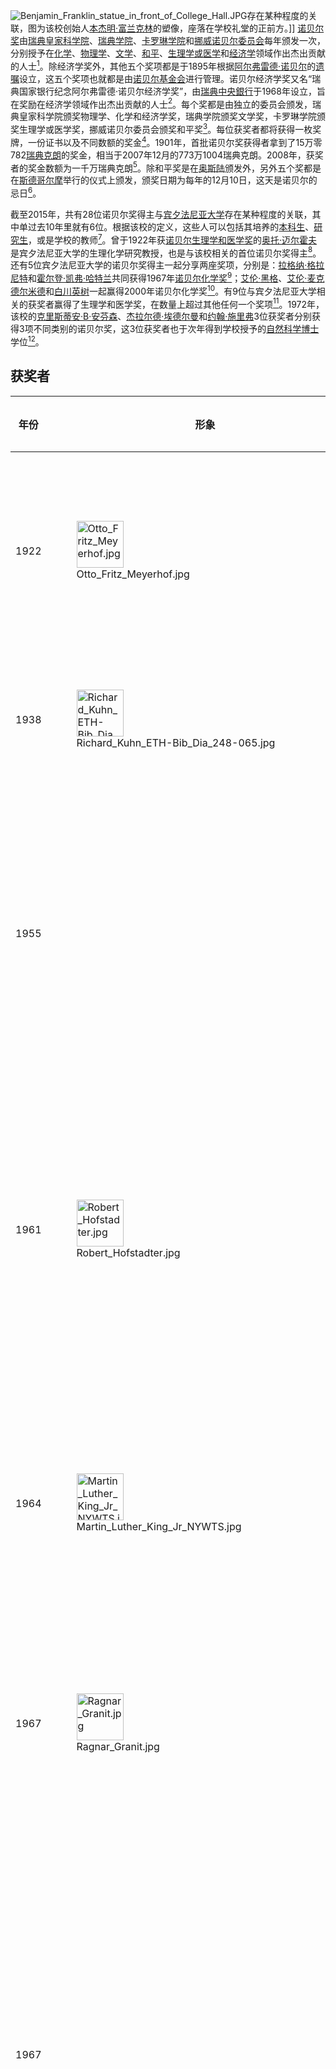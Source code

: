 [[Image:Benjamin_Franklin_statue_in_front_of_College_Hall.JPG|thumb]]存在某种程度的关联，图为该校创始人[[本杰明·富兰克林|本杰明·富兰克林]]的塑像，座落在学校礼堂的正前方。]]
[[诺贝尔奖|诺贝尔奖]]由[[瑞典皇家科学院|瑞典皇家科学院]]、[[瑞典学院|瑞典学院]]、[[卡罗琳学院|卡罗琳学院]]和[[挪威诺贝尔委员会|挪威诺贝尔委员会]]每年颁发一次，分别授予在[[诺贝尔化学奖|化学]]、[[诺贝尔物理学奖|物理学]]、[[诺贝尔文学奖|文学]]、[[诺贝尔和平奖|和平]]、[[诺贝尔生理学或医学奖|生理学或医学]]和[[诺贝尔经济学奖|经济学]]领域作出杰出贡献的人士<ref>{{cite web | title = Alfred Nobel – The Man Behind the Nobel Prize | publisher = Nobel Foundation | url = http://www.nobelprize.org/alfred_nobel/ | archiveurl = https://web.archive.org/web/20140125143442/http://www.nobelprize.org/alfred_nobel/ | accessdate = 2014-02-14 | deadurl = no | archivedate = 2014-01-25 }}</ref>。除经济学奖外，其他五个奖项都是于1895年根据[[阿尔弗雷德·诺贝尔|阿尔弗雷德·诺贝尔]]的[[遗嘱|遗嘱]]设立，这五个奖项也就都是由[[诺贝尔基金会|诺贝尔基金会]]进行管理。诺贝尔经济学奖又名“瑞典国家银行纪念阿尔弗雷德·诺贝尔经济学奖”，由[[瑞典中央銀行|瑞典中央銀行]]于1968年设立，旨在奖励在经济学领域作出杰出贡献的人士<ref name="NobelPrizeDescription">{{cite web | url = http://www.nobelprize.org/nobel_prizes/ | title = The Nobel Prize | archiveurl = https://web.archive.org/web/20140209163927/http://www.nobelprize.org/nobel_prizes/ | publisher = Nobel Foundation | accessdate = 2014-02-13 | archivedate = 2014-02-09 | deadurl = no }}</ref>。每个奖都是由独立的委员会颁发，瑞典皇家科学院颁奖物理学、化学和经济学奖，瑞典学院颁奖文学奖，卡罗琳学院颁奖生理学或医学奖，挪威诺贝尔委员会颁奖和平奖<ref>{{cite web | title = The Nobel Prize Awarders | publisher = Nobel Foundation | url = http://nobelprize.org/prize_awarders/ | accessdate = 2013-10-12 | archivedate = 2013-10-12 | deadurl = yes | archiveurl = https://web.archive.org/web/20131012052515/http://www.nobelprize.org/prize_awarders/ }}</ref>。每位获奖者都将获得一枚奖牌，一份证书以及不同数额的奖金<ref name="NobelPrizeDescription" />。1901年，首批诺贝尔奖获得者拿到了15万零782[[瑞典克朗|瑞典克朗]]的奖金，相当于2007年12月的773万1004瑞典克朗。2008年，获奖者的奖金数额为一千万瑞典克朗<ref>{{cite web | title = The Nobel Prize Amounts | publisher = [[Nobel_Foundation|Nobel Foundation]] | url = http://www.nobelprize.org/nobel_prizes/amounts.html | accessdate = 2010-01-09 | deadurl = yes | archiveurl = https://web.archive.org/web/20100109123205/http://nobelprize.org/nobel_prizes/amounts.html | archivedate = 2010-01-09 }}</ref>。除和平奖是在[[奥斯陆|奥斯陆]]颁发外，另外五个奖都是在[[斯德哥尔摩|斯德哥尔摩]]举行的仪式上颁发，颁奖日期为每年的12月10日，这天是诺贝尔的忌日<ref>{{cite web | title = The Nobel Prize Award Ceremonies | publisher = Nobel Foundation | url = http://www.nobelprize.org/award_ceremonies/ | accessdate = 2010-01-31 | archiveurl = https://web.archive.org/web/20100131133649/http://nobelprize.org/award_ceremonies/ | archivedate = 2010-01-31 | dead-url = no }}</ref>。

截至2015年，共有28位诺贝尔奖得主与[[宾夕法尼亚大学|宾夕法尼亚大学]]存在某种程度的关联，其中单过去10年里就有6位。根据该校的定义，这些人可以包括其培养的[[本科生|本科生]]、[[研究生|研究生]]，或是学校的教师<ref name="UPennLaureates">{{cite web | url = http://www.archives.upenn.edu/people/notables/awards/nobel.html | title = Nobel Laureates at Penn | publisher = University of Pennsylvania | accessdate = 2014-03-23 | archivedate = 2013-11-03 | deadurl = yes | archiveurl = https://web.archive.org/web/20131103064008/http://www.archives.upenn.edu/people/notables/awards/nobel.html }}</ref>。曾于1922年获[[诺贝尔生理学和医学奖|诺贝尔生理学和医学奖]]的[[奥托·迈尔霍夫|奥托·迈尔霍夫]]是宾夕法尼亚大学的生理化学研究教授，也是与该校相关的首位诺贝尔奖得主<ref name="Medicine1922">{{cite web | archivedate = 2013-11-02 | deadurl = no | archiveurl = https://web.archive.org/web/20131102120234/http://www.nobelprize.org/nobel_prizes/medicine/laureates/1922/index.html | url = http://www.nobelprize.org/nobel_prizes/medicine/laureates/1922/index.html | title = Nobel Prize in Physiology or Medicine 1922 | accessdate = 2014-03-23 | publisher = Nobel Foundation | quote = for his discovery of the fixed relationship between the consumption of oxygen and the metabolism of lactic acid in the muscle }}</ref>。还有5位宾夕法尼亚大学的诺贝尔奖得主一起分享两座奖项，分别是：[[拉格纳·格拉尼特|拉格纳·格拉尼特]]和[[霍尔登·凯弗·哈特兰|霍尔登·凯弗·哈特兰]]共同获得1967年[[诺贝尔化学奖|诺贝尔化学奖]]<ref name="Medicine1967">{{cite web | archivedate = 2013-12-04 | deadurl = no | archiveurl = https://web.archive.org/web/20131204095703/http://www.nobelprize.org/nobel_prizes/medicine/laureates/1967/index.html | url = http://www.nobelprize.org/nobel_prizes/medicine/laureates/1967/index.html | title = Nobel Prize in Physiology or Medicine 1967 | accessdate = 2008-10-20 | publisher = Nobel Foundation | quote = for their discoveries concerning the primary physiological and chemical visual processes in the eye }}</ref>；[[艾伦·黑格|艾伦·黑格]]、[[艾伦·麦克德尔米德|艾伦·麦克德尔米德]]和[[白川英树|白川英树]]一起赢得2000年诺贝尔化学奖<ref name="Chemistry2000">{{cite web | title = The Nobel Prize in Chemistry 2000 | publisher = Nobel Foundation | url = http://www.nobelprize.org/nobel_prizes/chemistry/laureates/2000/index.html | accessdate = 2014-03-23 | quote = for the discovery and development of conductive polymers | archivedate = 2013-11-04 | archiveurl = https://web.archive.org/web/20131104144250/http://www.nobelprize.org/nobel_prizes/chemistry/laureates/2000/index.html | deadurl = no }}</ref>。有9位与宾夕法尼亚大学相关的获奖者赢得了生理学和医学奖，在数量上超过其他任何一个奖项<ref name="UPennLaureates" />。1972年，该校的[[克里斯蒂安·B·安芬森|克里斯蒂安·B·安芬森]]、[[杰拉尔德·埃德尔曼|杰拉尔德·埃德尔曼]]和[[约翰·施里弗|约翰·施里弗]]3位获奖者分别获得3项不同类别的诺贝尔奖，这3位获奖者也于次年得到学校授予的[[自然科学博士|自然科学博士]]学位<ref name="UPennLaureates" />。

== 获奖者 ==
{| class="wikitable sortable"  style="width:98%; background:#fff;"
|- 
! 年份 !! class="unsortable" style="width:75px;"| 形象 !! class="unsortable" | 得主 !! class="unsortable" | 关系 !! 奖项 !! class="unsortable" | 获奖原因
|-
| style="text-align:center;"| 1922
| [[File:Otto_Fritz_Meyerhof.jpg|75px]]
| [[奥托·迈尔霍夫|奥托·迈尔霍夫]]
| 1940至1951年生物化学研究教授
| [[诺贝尔生理学或医学奖|生理学或医学]]
| “发现肌肉中[[氧|氧]]的消耗和[[乳酸|乳酸]][[代谢|代谢]]之间的固定关系”。<ref name="Medicine1922" />
|-
| style="text-align:center;"| 1938
| [[Image:Richard_Kuhn_ETH-Bib_Dia_248-065.jpg|75px]]
| [[里夏德·库恩|里夏德·库恩]]
| [[生物化学|生物化学]]客座研究教授
| [[诺贝尔化学奖|化学]]
| “对[[类胡萝卜素|类胡萝卜素]]和[[维生素|维生素]]的研究”。<ref name="Chemistry1938">{{cite web | title = The Nobel Prize in Chemistry 1938 | publisher = Nobel Foundation | archivedate = 2013-03-06 | deadurl = no | archiveurl = https://web.archive.org/web/20130306024904/http://www.nobelprize.org/nobel_prizes/chemistry/laureates/1938/kuhn-bio.html | url = http://www.nobelprize.org/nobel_prizes/chemistry/laureates/1938/kuhn-bio.html | accessdate = 2014-03-23 }}</ref><ref>{{cite web | url = http://www.nobelprize.org/nobel_prizes/chemistry/laureates/1938/index.html | quote = for his work on carotenoids and vitamins | publisher = Nobel Foundation | title = The Nobel Prize in Chemistry 1938 | accessdate = 2014-03-23 | archivedate = 2013-10-14 | deadurl = no | archiveurl = https://web.archive.org/web/20131014124006/http://www.nobelprize.org/nobel_prizes/chemistry/laureates/1938/index.html }}</ref>
|-
| style="text-align:center;"| 1955
| 
| [[文森特·迪维尼奥|文森特·迪维尼奥]]
| 1924至1925年医学研究生院生物化学助理
| [[诺贝尔化学奖|化学]]
| “对具有生物化学重要性的含[[硫|硫]]化合物的研究，特别是首次合成了多[[肽|肽]][[激素|激素]]”。<ref name="Chemistry1955">{{cite web | title = The Nobel Prize in Chemistry 1955 | publisher = Nobel Foundation | url = http://www.nobelprize.org/nobel_prizes/chemistry/laureates/1955/index.html | accessdate = 2014-03-23 | deadurl = no | quote = for his work on biochemically important sulphur compounds, especially for the first synthesis of a polypeptide hormone | archivedate = 2013-06-03 | archiveurl = https://web.archive.org/web/20130603092726/http://www.nobelprize.org/nobel_prizes/chemistry/laureates/1955/index.html }}</ref>
|-
| style="text-align:center;"| 1961
| [[Image:Robert_Hofstadter.jpg|75px]]
| [[罗伯特·霍夫施塔特|罗伯特·霍夫施塔特]]
| 1939至1940年研究员，1940至1941年物理教师
| [[诺贝尔物理学奖|物理学]]
| “关于对[[原子核|原子核]]对电子的散射的先驱性研究,并由此得到的关于[[核子|核子]]结构的研究发现”。<ref name="Physics1961">{{cite web | title = The Nobel Prize in Physics 1961 | publisher = Nobel Foundation | url = http://www.nobelprize.org/nobel_prizes/physics/laureates/1961/index.html | accessdate = 2014-03-23 | quote = for his pioneering studies of electron scattering in atomic nuclei and for his thereby achieved discoveries concerning the structure of the nucleons | archivedate = 2013-10-14 | deadurl = no | archiveurl = https://web.archive.org/web/20131014140746/http://www.nobelprize.org/nobel_prizes/physics/laureates/1961/index.html }}</ref>
|-
| style="text-align:center;"| 1964
|[[Image:Martin_Luther_King_Jr_NYWTS.jpg|75px]]
| [[马丁·路德·金|马丁·路德·金]]
| 1950至1951年研究生
| [[诺贝尔和平奖|和平]]
| “西方世界首位向我们证明斗争可以通过非暴力方式发起的人”。<ref>{{cite web | quote = the first person in the Western world to have shown us that a struggle can be waged without violence | 2 =  | url = http://www.nobelprize.org/nobel_prizes/peace/laureates/1964/index.html | title = The Nobel Peace Prize 1964 | archiveurl = https://web.archive.org/web/20130703174808/http://www.nobelprize.org/nobel_prizes/peace/laureates/1964/index.html | accessdate = 2014-02-18 | publisher = Nobel Foundation | archivedate = 2013-07-03 | deadurl = no }}</ref>
|-
| style="text-align:center;"| 1967
| [[File:Ragnar_Granit.jpg|75px]]
| [[拉格纳·格拉尼特|拉格纳·格拉尼特]]
| 1929至1931年研究员，1971年获[[自然科学博士|自然科学博士]]学位
| [[诺贝尔生理学或医学奖|生理学或医学]]
| “发现[[人眼|眼睛]]的初级生理及化学视觉过程”。<ref name="Medicine1967" />
|-
| style="text-align:center;"| 1967
|
| [[霍尔登·凯弗·哈特兰|霍尔登·凯弗·哈特兰]]
| 1931至1936年生理物理学研究员；1936至1942年助理教授；1943至1948年副教授；1948至1949年教授；1971年获自然科学博士学位
| [[诺贝尔生理学或医学奖|生理学或医学]]
| “发现眼睛的初级生理及化学视觉过程”。<ref name="Medicine1967" />
|-
| style="text-align:center;"| 1971
|
| [[西蒙·史密斯·库兹涅茨|西蒙·史密斯·库兹涅茨]]
| 1930至1934年经济统计学教授；1934至1935年助理教授；1936至1954年教授；1956年获自然科学博士学位；1976年获[[法学博士|法学博士]]学位
| [[诺贝尔经济学奖|经济学]]
| “在研究人口发展趋势及[[人口结构|人口结构]]对[[经济增长|经济增长]]和[[收入分配|收入分配]]关系方面做出了巨大贡献”。<ref name="Economics1971">{{cite web | archivedate = 2013-06-08 | quote = for his empirically founded interpretation of economic growth which has led to new and deepened insight into the economic and social structure and process of development | archiveurl = https://web.archive.org/web/20130608052415/http://www.nobelprize.org/nobel_prizes/economics/laureates/1971/ | deadurl = no | url = http://www.nobelprize.org/nobel_prizes/economics/laureates/1971/ | title = The Sveriges Riksbank Prize in Economic Sciences in Memory of Alfred Nobel 1971 | publisher = Nobel Foundation | accessdate = 2014-02-13 }}</ref>
|-
| style="text-align:center;"| 1972
| [[Image:Christian_B._Anfinsen,_NIH_portrait,_1969.jpg|75px]]
| [[克里斯蒂安·B·安芬森|克里斯蒂安·B·安芬森]]
| 1939年获[[理学硕士|理学硕士]]学位，1973年获[[自然科学博士|自然科学博士]]学位
| [[诺贝尔化学奖|化学]]
| “对[[核糖核酸酶|核糖核酸酶]]的研究，特别是对其氨基酸序列与生物活性构象之间的联系的研究”。<ref name="Chemistry1972">{{cite web | title = The Nobel Prize in Chemistry 1972 | publisher = Nobel Foundation | archiveurl = https://web.archive.org/web/20130531205601/http://www.nobelprize.org/nobel_prizes/chemistry/laureates/1972/index.html | url = http://www.nobelprize.org/nobel_prizes/chemistry/laureates/1972/index.html | accessdate = 2014-03-23 | archivedate = 2013-05-31 | deadurl = no | quote = for his work on ribonuclease, especially concerning the connection between the amino acid sequence and the biologically active conformation }}</ref>
|-
| style="text-align:center;"| 1972
|
| [[杰拉尔德·埃德尔曼|杰拉尔德·埃德尔曼]]
| 1954年获[[医学士|医学士]]学位；1973年获自然科学博士学位
| [[诺贝尔生理学或医学奖|生理学或医学]]
| “发现[[抗体|抗体]]的化学结构”。<ref name="Medicine1972">{{cite web | quote = for their discoveries concerning the chemical structure of antibodies | url = http://www.nobelprize.org/nobel_prizes/medicine/laureates/1972/index.html | title = Nobel Prize in Physiology or Medicine 1972 | accessdate = 2014-03-23 | publisher = Nobel Foundation | deadurl = no | archiveurl = https://web.archive.org/web/20131206004007/http://www.nobelprize.org/nobel_prizes/medicine/laureates/1972/index.html | archivedate = 2013-12-06 }}</ref>
|-
| style="text-align:center;"| 1972
| [[Image:John_Robert_Schrieffer.jpg|75px]]
| [[约翰·施里弗|约翰·施里弗]]
| 1962至1980年物理学教授；1973年获自然科学博士学位
| [[诺贝尔物理学奖|物理学]]
| “他们联合创立了[[超导|超导]]微观理论，即常说的[[BCS理论|BCS理论]]”。<ref name="Physics1972">{{cite web | title = The Nobel Prize in Physics 1972 | publisher = Nobel Foundation | archivedate = 2013-10-14 | deadurl = no | archiveurl = https://web.archive.org/web/20131014110628/http://www.nobelprize.org/nobel_prizes/physics/laureates/1972/index.html | url = http://www.nobelprize.org/nobel_prizes/physics/laureates/1972/index.html | accessdate = 2014-03-23 | quote = for their jointly developed theory of superconductivity, usually called the BCS-theory }}</ref>
|-
| style="text-align:center;"| 1976
| [[Image:Baruch_Samuel_Blumberg_by_Tom_Trower_(NASA).jpg|75px]]
| [[巴鲁克·塞缪尔·布隆伯格|巴鲁克·塞缪尔·布隆伯格]]
| 1964年起任医学教授；1990年获自然科学博士学位
| [[诺贝尔生理学或医学奖|生理学或医学]]
| “发现[[传染病|传染病]]产生和传播的[[感染|新机理]]”。<ref name="Medicine1976">{{cite web | deadurl = no | archiveurl = https://web.archive.org/web/20131010215549/http://www.nobelprize.org/nobel_prizes/medicine/laureates/1976/index.html | url = http://www.nobelprize.org/nobel_prizes/medicine/laureates/1976/index.html | title = Nobel Prize in Physiology or Medicine 1976 | accessdate = 2014-03-23 | publisher = Nobel Foundation | archivedate = 2013-10-10 | quote = for their discoveries concerning new mechanisms for the origin and dissemination of infectious diseases }}</ref>
|-
| style="text-align:center;"| 1980
|
| [[劳伦斯·克莱因|劳伦斯·克莱因]]
| 1958年起任经济学教授
| [[诺贝尔经济学奖|经济学]]
| “以经济学说为基础，根据现实经济中实有数据所作的经验性估计，建立起[[计量经济学|经济体制的数学模型]]”。<ref name="reason" /><ref name="Economics1980">{{cite web | archivedate = 2013-11-13 | deadurl = no | archiveurl = https://web.archive.org/web/20131113204451/http://www.nobelprize.org/nobel_prizes/economic-sciences/laureates/1980/ | url = http://www.nobelprize.org/nobel_prizes/economic-sciences/laureates/1980/ | title = The Sveriges Riksbank Prize in Economic Sciences in Memory of Alfred Nobel 1980 | publisher = Nobel Foundation | accessdate = 2014-02-13 }}</ref>
|-
| style="text-align:center;"| 1985
| [[Image:Mike_Brown_2003.jpg|75px]]
| [[麦可·斯图亚特·布朗|麦可·斯图亚特·布朗]]
| 1962年获[[文学士|文学士]]学位，1966年获医学士学位，1986年获自然科学博士学位
| [[诺贝尔生理学或医学奖|生理学或医学]]
| “在[[胆固醇|胆固醇]][[代谢|代谢]]调控方面的发现”。<ref name="Medicine1980">{{cite web | archivedate = 2013-12-14 | archiveurl = https://web.archive.org/web/20131214204343/http://www.nobelprize.org/nobel_prizes/medicine/laureates/1980/index.html | url = http://www.nobelprize.org/nobel_prizes/medicine/laureates/1980/index.html | title = Nobel Prize in Physiology or Medicine 1980 | accessdate = 2014-03-23 | publisher = Nobel Foundation | deadurl = no | quote = for their discoveries concerning genetically determined structures on the cell surface that regulate immunological reactions }}</ref>
|-
| style="text-align:center;"| 1997
| [[Image:Prusiner_1.JPG|75px]]
| [[史坦利·布鲁希纳|史坦利·布鲁希纳]]
| 1964年获文学士学位，1968年获医学士学位
| [[诺贝尔生理学或医学奖|生理学或医学]]
| “发现[[朊病毒|朊病毒]]——传染的一种新的生物学原理”<ref name="Medicine1997">{{cite web | archivedate = 2013-10-10 | url = http://www.nobelprize.org/nobel_prizes/medicine/laureates/1997/index.html | title = Nobel Prize in Physiology or Medicine 1997 | accessdate = 2014-03-23 | publisher = Nobel Foundation | deadurl = no | quote = for his discovery of Prions - a new biological principle of infection | archiveurl = https://web.archive.org/web/20131010222022/http://www.nobelprize.org/nobel_prizes/medicine/laureates/1997/index.html }}</ref>
|-
| style="text-align:center;"| 1999
| [[Image:Ahmed_Zewail.jpg|75px]]
| [[亚米德·齐威尔|亚米德·齐威尔]]
| 1974年获[[哲学博士|哲学博士]]学位，1997年获自然科学博士学位
| [[诺贝尔化学奖|化学]]
| “用[[飞秒|飞秒]][[光谱学|光谱学]]对化学反应过渡态所做的研究”。<ref name="Chemistry1999">{{cite web | title = The Nobel Prize in Chemistry 1999 | publisher = Nobel Foundation | archivedate = 2013-11-04 | deadurl = no | archiveurl = https://web.archive.org/web/20131104144410/http://www.nobelprize.org/nobel_prizes/chemistry/laureates/1999/index.html | url = http://www.nobelprize.org/nobel_prizes/chemistry/laureates/1999/index.html | accessdate = 2008-10-20 | quote = for his studies of the transition states of chemical reactions using femtosecond spectroscopy }}</ref>
|-
| style="text-align:center;"| 2000
|
| [[艾伦·黑格|艾伦·黑格]]
| 1962至1982年物质结构实验室研究员
| [[诺贝尔化学奖|化学]]
| “发现和发展了[[导电聚合物|导电聚合物]]”。<ref name="Chemistry2000" />
|-
| style="text-align:center;"| 2000
|
| [[艾伦·麦克德尔米德|艾伦·麦克德尔米德]]
| 1955年起任化学系教师；1988年起任化学布兰查德教授
| [[诺贝尔化学奖|化学]]
| “发现和发展了导电聚合物”。<ref name="Chemistry2000" />
|-
| style="text-align:center;"| 2000
|
| [[白川英树|白川英树]]
| 1976年化学系[[博士后|博士后]]研究员
| [[诺贝尔化学奖|化学]]
| “发现和发展了导电聚合物”。<ref name="Chemistry2000" />
|-
| style="text-align:center;"| 2002
| [[File:Raymond_Davis,_Jr_2001.jpg|75px]]
| [[雷蒙德·戴维斯|雷蒙德·戴维斯]]
| 1985至2006年担任教授
| [[诺贝尔物理学奖|物理学]]
| “在[[天体物理学|天体物理学]]领域做出的先驱性贡献，尤其是探测宇宙[[中微子|中微子]]”。<ref name="Physics2002">{{cite web | title = The Nobel Prize in Physics 2002 | publisher = Nobel Foundation | archivedate = 2013-10-14 | deadurl = no | archiveurl = https://web.archive.org/web/20131014153058/http://www.nobelprize.org/nobel_prizes/physics/laureates/2002/index.html | url = http://www.nobelprize.org/nobel_prizes/physics/laureates/2002/index.html | accessdate = 2014-03-23 | quote = for pioneering contributions to astrophysics, in particular for the detection of cosmic neutrinos }}</ref>
|-
| style="text-align:center;"| 2004
| [[Image:Nobel2004chemistrylaurets-Rose.jpg|75px]]
| [[欧文·罗斯|欧文·罗斯]]
| 1971年起任物理生物化学教授
| [[诺贝尔化学奖|化学]]
| “发现了[[泛素|泛素]]介导的[[蛋白酶解|蛋白质降解]]”。<ref name="Chemistry2004">{{cite web | title = The Nobel Prize in Chemistry 2004 | publisher = Nobel Foundation | archivedate = 2013-12-24 | deadurl = no | archiveurl = https://web.archive.org/web/20131224090009/http://www.nobelprize.org/nobel_prizes/chemistry/laureates/2004/index.html | url = http://www.nobelprize.org/nobel_prizes/chemistry/laureates/2004/index.html | accessdate = 2008-10-20 | quote = for the discovery of ubiquitin-mediated protein degradation }}</ref>
|-
| style="text-align:center;"| 2004
| [[Image:Edward_C._Prescott.jpg|75px]]
| [[爱德华·普雷斯科特|爱德华·普雷斯科特]]
| 1967至1971年任助理教授
| [[诺贝尔经济学奖|经济学]]
| “在有关宏观经济政策的时间一致性难题和[[景气循环|商业周期]]影响因素研究方面做出的贡献”。<ref name="Economics2004">{{cite web | url = http://www.nobelprize.org/nobel_prizes/economic-sciences/laureates/2004/ | title = The Sveriges Riksbank Prize in Economic Sciences in Memory of Alfred Nobel 2004 | publisher = Nobel Foundation | accessdate = 2014-02-13 | quote = for their contributions to dynamic macroeconomics: the time consistency of economic policy and the driving forces behind business cycles | archiveurl = https://web.archive.org/web/20131014181751/http://www.nobelprize.org/nobel_prizes/economic-sciences/laureates/2004/ | archivedate = 2013-10-14 | deadurl = no }}</ref><ref name="reason">{{cite web | url = http://www.crup.com.cn/Category_2047/Index.aspx | title = 诺贝尔经济学奖得主 | publisher = 中国人民大学出版社 | work = 经济分社 | accessdate = 2014-03-23 | archive-url = https://web.archive.org/web/20150401054006/http://www.crup.com.cn/Category_2047/Index.aspx | archive-date = 2015-04-01 | dead-url = yes }}</ref>
|-
| style="text-align:center;"| 2006
| [[Image:Edmund_Phelps_2008-01-23.jpg|75px]]
| [[埃德蒙·费尔普斯|埃德蒙·费尔普斯]]
| 1966至1971年任教授
| [[诺贝尔经济学奖|经济学]]
| “在[[宏观经济学|宏观经济学]]跨期决策权衡领域所取得的研究成就”。<ref name="Economics2006">{{cite web | url = http://www.nobelprize.org/nobel_prizes/economic-sciences/laureates/2006/ | title = The Sveriges Riksbank Prize in Economic Sciences in Memory of Alfred Nobel 2006 | publisher = Nobel Foundation | accessdate = 2014-02-13 | archiveurl = https://web.archive.org/web/20131014191630/http://www.nobelprize.org/nobel_prizes/economic-sciences/laureates/2006/ | archivedate = 2013-10-14 | deadurl = no | quote = for his analysis of intertemporal tradeoffs in macroeconomic policy }}</ref><ref name="reason" />
|-
| style="text-align:center;"| 2008
| [[Image:Harald_zur_Hausen-press_conference_Dec_06th,_2008-6.jpg|75px]]
| [[哈拉尔德·楚尔·豪森|哈拉尔德·楚尔·豪森]]
| 1968至1969年任助理教授<ref>{{cite web | url = http://www.dkfz.de/de/zurhausen/download/zh-cv2012.pdf | title = Curriculum Vitae | last = zur Hausen | first = Harald | accessdate = 2014-03-23 | archive-date = 2013-06-13 | archive-url = https://web.archive.org/web/20130613224351/https://www.dkfz.de/de/zurhausen/download/zh-cv2012.pdf | dead-url = no }}</ref>
| [[诺贝尔生理学或医学奖|生理学或医学]]
| “发现了导致[[子宫颈癌|子宫颈癌]]的[[人类乳突病毒|人乳头状瘤病毒]]”。<ref name="medicine2008">{{cite web | archiveurl = https://web.archive.org/web/20131217062354/http://www.nobelprize.org/nobel_prizes/medicine/laureates/2008/ | deadurl = no | url = http://www.nobelprize.org/nobel_prizes/medicine/laureates/2008/ | title = The Nobel Prize in Physiology or Medicine 2008 | publisher = Nobel Foundation | accessdate = 2014-03-23 | archivedate = 2013-12-17 | quote = for his discovery of human papilloma viruses causing cervical cancer }}</ref>
|-
| style="text-align:center;"| 2009
| [[Image:Nobel_Prize_2009-Press_Conference_KVA-24.jpg|75px]]
| [[乔治·史密斯|乔治·史密斯]]
| 1955年获[[理学士|理学士]]学位
| [[诺贝尔物理学奖|物理学]]
| “发明[[半导体|半导体]]成像器件[[电荷耦合器件|电荷耦合器件]]”。<ref name="physics2009">{{cite web | archivedate = 2014-02-23 | archiveurl = https://web.archive.org/web/20140223081447/http://www.nobelprize.org/nobel_prizes/physics/laureates/2009/ | url = http://www.nobelprize.org/nobel_prizes/physics/laureates/2009/ | title = The Nobel Prize in Physics 2009 | publisher = Nobel Foundation | accessdate = 2014-03-23 | deadurl = no | quote = for the invention of an imaging semiconductor circuit - the CCD sensor }}</ref>
|-
| style="text-align:center;"| 2009
| [[Image:Nobel_Prize_2009-Press_Conference_KVA-42.jpg|75px]]
| [[奥利弗·威廉姆森|奥利弗·威廉姆森]]
| 1965至1983年任教授
| [[诺贝尔经济学奖|经济学]]
| “经济治理，尤其是企业边际领域方面的贡献”。<ref name="Winners2009">{{cite web | url = http://www.nobelprize.org/nobel_prizes/economic-sciences/laureates/2009/ | title = The Sveriges Riksbank Prize in Economic Sciences in Memory of Alfred Nobel 2009 | publisher = Nobel Foundation | quote = for his analysis of economic governance, especially the boundaries of the firm | archiveurl = https://web.archive.org/web/20131113204903/http://www.nobelprize.org/nobel_prizes/economic-sciences/laureates/2009/ | accessdate = 2014-02-13 | archivedate = 2013-11-13 | deadurl = no }}</ref>
|-
| style="text-align:center;"| 2010
| [[Image:Ei-ichi_Negishi_3.jpg|75px]]
| [[根岸英一|根岸英一]]
| 1963年获哲学博士学位
| [[诺贝尔化学奖|化学]]
| “对[[有机合成|有机合成]]中[[钯催化偶联反应|钯催化偶联反应]]的研究”。<ref>{{cite web | title = The Nobel Prize in Chemistry 2010 | url = http://www.nobelprize.org/nobel_prizes/chemistry/laureates/2010/ | publisher = Nobel Foundation | date = 2010-10-06 | accessdate = 2014-03-23 | quote = for palladium-catalyzed cross couplings in organic synthesis | deadurl = no | archiveurl = https://web.archive.org/web/20131214023033/http://www.nobelprize.org/nobel_prizes/chemistry/laureates/2010/ | archivedate = 2013-12-14 }}</ref>
|-
| style="text-align:center;"| 2011
| [[File:Nobel_Prize_2011-Press_Conference_KVA-DSC_7770.jpg|75px]]
| [[托玛斯·萨金特|托玛斯·萨金特]]
| 1970至1971年任教授
| [[诺贝尔经济学奖|经济学]]
| “在[[宏观经济学|宏观经济学]]中对成因及其影响的实证研究”。<ref name="Winners2011">{{cite web | archiveurl = https://web.archive.org/web/20131219091800/http://www.nobelprize.org/nobel_prizes/economic-sciences/laureates/2011/ | archivedate = 2013-12-19 | url = http://www.nobelprize.org/nobel_prizes/economic-sciences/laureates/2011/ | title = The Sveriges Riksbank Prize in Economic Sciences in Memory of Alfred Nobel 2011 | publisher = Nobel Foundation | accessdate = 2014-02-13 | deadurl = no | quote = for their empirical research on cause and effect in the macroeconomy }}</ref>
|}

== 参见 ==
* [[普林斯顿大学诺贝尔奖得主列表|普林斯顿大学诺贝尔奖得主列表]]
* [[圣路易斯华盛顿大学诺贝尔奖得主列表|圣路易斯华盛顿大学诺贝尔奖得主列表]]
* [[纽约市立大学诺贝尔奖得主列表|纽约市立大学诺贝尔奖得主列表]]
* [[京都大學諾貝爾獎得主列表|京都大學諾貝爾獎得主列表]]

== 参考资料 ==
;全局
{{refbegin}}
*{{cite web | url = http://www.archives.upenn.edu/people/notables/awards/nobel.html | title = Nobel Laureates at Penn | publisher = University of Pennsylvania | accessdate = 2014-03-23 | archivedate = 2013-11-03 | deadurl = yes | archiveurl = https://web.archive.org/web/20131103064008/http://www.archives.upenn.edu/people/notables/awards/nobel.html }}
{{refend}}
;特定
{{refbegin}}
{{reflist|colwidth=30em}}
{{refend}}

== 外部链接 ==
* [http://www.upenn.edu/ 宾夕法尼亚大学官方网站]{{Wayback|url=http://www.upenn.edu/ |date=20110223223256 }}
* [https://web.archive.org/web/20081216003014/http://www.kva.se/KVA_Root/index_eng.asp 瑞典皇家科学院官方网站]
* [http://www.nobelprize.org/ 诺贝尔基金会官方网站]{{WebCite|url=https://www.webcitation.org/65IoQQxWE?url=http://www.nobelprize.org/ |date=20120208160828 |dateformat=iso }}
{{賓夕法尼亞大學}}
{{NobelPrizes}}
[[Category:宾夕法尼亚大学|Category:宾夕法尼亚大学]]
[[Category:高等院校諾貝爾獎得主列表|Category:高等院校諾貝爾獎得主列表]]
[[Category:人物列表|Category:人物列表]]